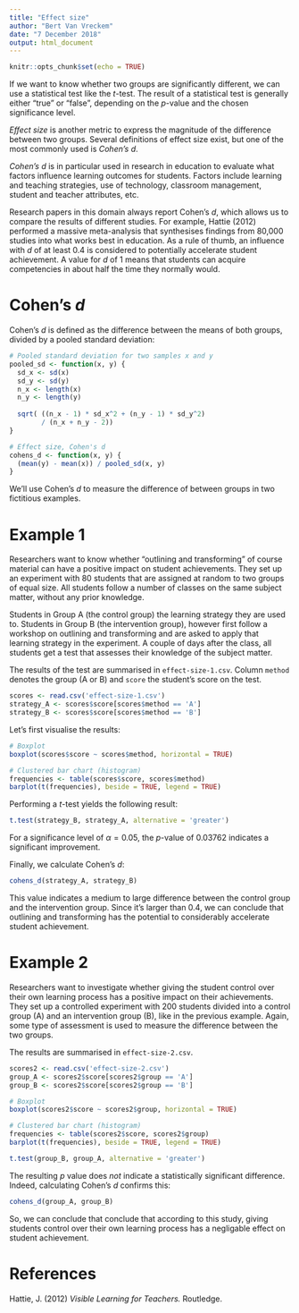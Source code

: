 ```yaml
---
title: "Effect size"
author: "Bert Van Vreckem"
date: "7 December 2018"
output: html_document
---
```


```r
knitr::opts_chunk$set(echo = TRUE)
```

If we want to know whether two groups are significantly different, we can use a statistical test like the $t$-test. The result of a statistical test is generally either "true" or "false", depending on the $p$-value and the chosen significance level.

*Effect size* is another metric to express the magnitude of the difference between two groups. Several definitions of effect size exist, but one of the most commonly used is *Cohen's $d$*.

*Cohen's $d$* is in particular used in research in education to evaluate what factors influence learning outcomes for students. Factors include learning and teaching strategies, use of technology, classroom management, student and teacher attributes, etc.

Research papers in this domain always report Cohen's $d$, which allows us to compare the results of different studies. For example, Hattie (2012) performed a massive meta-analysis that synthesises findings from 80,000 studies into what works best in education. As a rule of thumb, an influence with $d$ of at least 0.4 is considered to potentially accelerate student achievement. A value for $d$ of 1 means that students can acquire competencies in about half the time they normally would.

# Cohen's $d$

Cohen's $d$ is defined as the difference between the means of both groups, divided by a pooled standard deviation:

```r
# Pooled standard deviation for two samples x and y
pooled_sd <- function(x, y) {
  sd_x <- sd(x)
  sd_y <- sd(y)
  n_x <- length(x)
  n_y <- length(y)
  
  sqrt( ((n_x - 1) * sd_x^2 + (n_y - 1) * sd_y^2)
        / (n_x + n_y - 2))
}

# Effect size, Cohen's d
cohens_d <- function(x, y) {
  (mean(y) - mean(x)) / pooled_sd(x, y)
}
```

We'll use Cohen's $d$ to measure the difference of between groups in two fictitious examples.

# Example 1

Researchers want to know whether "outlining and transforming" of course material can have a positive impact on student achievements. They set up an experiment with 80 students that are assigned at random to two groups of equal size. All students follow a number of classes on the same subject matter, without any prior knowledge.

Students in Group A (the control group) the learning strategy they are used to. Students in Group B (the intervention group), however first follow a workshop on outlining and transforming and are asked to apply that learning strategy in the experiment. A couple of days after the class, all students get a test that assesses their knowledge of the subject matter.

The results of the test are summarised in `effect-size-1.csv`. Column `method` denotes the group (A or B) and `score` the student's score on the test.

```r
scores <- read.csv('effect-size-1.csv')
strategy_A <- scores$score[scores$method == 'A']
strategy_B <- scores$score[scores$method == 'B']
```

Let's first visualise the results:

```r
# Boxplot
boxplot(scores$score ~ scores$method, horizontal = TRUE)

# Clustered bar chart (histogram)
frequencies <- table(scores$score, scores$method)
barplot(t(frequencies), beside = TRUE, legend = TRUE)
```

Performing a $t$-test yields the following result:

```r
t.test(strategy_B, strategy_A, alternative = 'greater')
```

For a significance level of $\alpha = 0.05$, the $p$-value of 0.03762 indicates a significant improvement.

Finally, we calculate Cohen's $d$:

```r
cohens_d(strategy_A, strategy_B)
```

This value indicates a medium to large difference between the control group and the intervention group. Since it's larger than 0.4, we can conclude that outlining and transforming has the potential to considerably accelerate student achievement.

# Example 2

Researchers want to investigate whether giving the student control over their own learning process has a positive impact on their achievements. They set up a controlled experiment with 200 students divided into a control group (A) and an intervention group (B), like in the previous example. Again, some type of assessment is used to measure the difference between the two groups.

The results are summarised in `effect-size-2.csv`. 

```r
scores2 <- read.csv('effect-size-2.csv')
group_A <- scores2$score[scores2$group == 'A']
group_B <- scores2$score[scores2$group == 'B']
```


```r
# Boxplot
boxplot(scores2$score ~ scores2$group, horizontal = TRUE)

# Clustered bar chart (histogram)
frequencies <- table(scores2$score, scores2$group)
barplot(t(frequencies), beside = TRUE, legend = TRUE)
```

```r
t.test(group_B, group_A, alternative = 'greater')
```

The resulting $p$ value does *not* indicate a statistically significant difference. Indeed, calculating Cohen's $d$ confirms this:

```r
cohens_d(group_A, group_B)
```

So, we can conclude that conclude that according to this study, giving students control over their own learning process has a negligable effect on student achievement.

# References

Hattie, J. (2012) *Visible Learning for Teachers.* Routledge.
